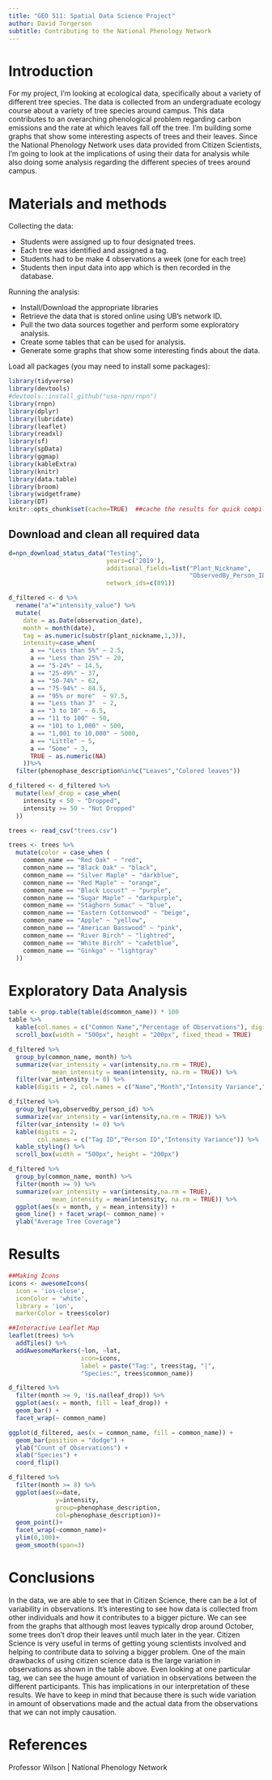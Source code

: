 ```yaml
---
title: "GEO 511: Spatial Data Science Project"
author: David Torgerson
subtitle: Contributing to the National Phenology Network
---
```


# Introduction
For my project, I'm looking at ecological data, specifically about a variety of different tree species. The data is collected from an undergraduate ecology course about a variety of tree species around campus. This data contributes to an overarching phenological problem regarding carbon emissions and the rate at which leaves fall off the tree. I'm building some graphs that show some interesting aspects of trees and their leaves. Since the National Phenology Network uses data provided from Citizen Scientists, I'm going to look at the implications of using their data for analysis while also doing some analysis regarding the different species of trees around campus. 

# Materials and methods

Collecting the data:

* Students were assigned up to four designated trees.
* Each tree was identified and assigned a tag.
* Students had to be make 4 observations a week (one for each tree)
* Students then input data into app which is then recorded in the database.

Running the analysis:

* Install/Download the appropriate libraries
* Retrieve the data that is stored online using UB's network ID.
* Pull the two data sources together and perform some exploratory analysis.
* Create some tables that can be used for analysis.
* Generate some graphs that show some interesting finds about the data.

Load all packages (you may need to install some packages):

```r
library(tidyverse)
library(devtools)
#devtools::install_github("usa-npn/rnpn")
library(rnpn)
library(dplyr)
library(lubridate)
library(leaflet)
library(readxl)
library(sf)
library(spData)
library(ggmap)
library(kableExtra)
library(knitr)
library(data.table)
library(broom)
library(widgetframe)
library(DT)
knitr::opts_chunk$set(cache=TRUE)  ##cache the results for quick compiling
```

## Download and clean all required data
```r
d=npn_download_status_data("Testing",
                           years=c('2019'),
                           additional_fields=list("Plant_Nickname",
                                                  "ObservedBy_Person_ID"),
                           network_ids=c(891))

d_filtered <- d %>%
  rename("a"="intensity_value") %>% 
  mutate(
    date = as.Date(observation_date),
    month = month(date),
    tag = as.numeric(substr(plant_nickname,1,3)),
    intensity=case_when(
      a == "Less than 5%" ~ 2.5,
      a == "Less than 25%" ~ 20,
      a == "5-24%" ~ 14.5,
      a == "25-49%" ~ 37,
      a == "50-74%" ~ 62,
      a == "75-94%" ~ 84.5,
      a == "95% or more"  ~ 97.5,
      a == "Less than 3"  ~ 2,  
      a == "3 to 10" ~ 6.5,
      a == "11 to 100" ~ 50,
      a == "101 to 1,000" ~ 500,
      a == "1,001 to 10,000" ~ 5000,
      a == "Little" ~ 5,
      a == "Some" ~ 3,  
      TRUE ~ as.numeric(NA)
    ))%>%
  filter(phenophase_description%in%c("Leaves","Colored leaves"))

d_filtered <- d_filtered %>%
  mutate(leaf_drop = case_when(
    intensity < 50 ~ "Dropped",
    intensity >= 50 ~ "Not Dropped"
  ))

trees <- read_csv("trees.csv")

trees <- trees %>% 
  mutate(color = case_when (
    common_name == "Red Oak" ~ "red",
    common_name == "Black Oak" ~ "black",
    common_name == "Silver Maple" ~ "darkblue",
    common_name == "Red Maple" ~ "orange",
    common_name == "Black Locust" ~ "purple",
    common_name == "Sugar Maple" ~ "darkpurple",
    common_name == "Staghorn Sumac" ~ "blue",
    common_name == "Eastern Cottonwood" ~ "beige",
    common_name == "Apple" ~ "yellow",
    common_name == "American Basswood" ~ "pink",
    common_name == "River Birch" ~ "lightred",
    common_name == "White Birch" ~ "cadetblue",
    common_name == "Ginkgo" ~ "lightgray"
  ))
```

# Exploratory Data Analysis
```r
table <- prop.table(table(d$common_name)) * 100
table %>%
  kable(col.names = c("Common Name","Percentage of Observations"), digits = 2) %>% kable_styling(full_width = FALSE, fixed_thead = TRUE) %>%
  scroll_box(width = "500px", height = "200px", fixed_thead = TRUE)
```

```r
d_filtered %>%
  group_by(common_name, month) %>%
  summarize(var_intensity = var(intensity,na.rm = TRUE),
            mean_intensity = mean(intensity, na.rm = TRUE)) %>%
  filter(var_intensity != 0) %>%
  kable(digits = 2, col.names = c("Name","Month","Intensity Variance","Intensity Average")) %>% kable_styling() %>% scroll_box(width = "500px", height = "200px")
```

```r
d_filtered %>%
  group_by(tag,observedby_person_id) %>%
  summarize(var_intensity = var(intensity,na.rm = TRUE)) %>%
  filter(var_intensity != 0) %>%
  kable(digits = 2,
        col.names = c("Tag ID","Person ID","Intensity Variance")) %>%
  kable_styling() %>%
  scroll_box(width = "500px", height = "200px")
```

```r
d_filtered %>%
  group_by(common_name, month) %>%
  filter(month >= 9) %>%
  summarize(var_intensity = var(intensity,na.rm = TRUE),
            mean_intensity = mean(intensity, na.rm = TRUE)) %>%
  ggplot(aes(x = month, y = mean_intensity)) +
  geom_line() + facet_wrap(~ common_name) +
  ylab("Average Tree Coverage")
```

# Results
```r
##Making Icons
icons <- awesomeIcons(
  icon = 'ios-close',
  iconColor = 'white',
  library = 'ion',
  markerColor = trees$color)

##Interactive Leaflet Map
leaflet(trees) %>% 
  addTiles() %>%
  addAwesomeMarkers(~lon, ~lat,
                    icon=icons,
                    label = paste("Tag:", trees$tag, "|",
                    "Species:", trees$common_name))
```


```r
d_filtered %>%
  filter(month >= 9, !is.na(leaf_drop)) %>%
  ggplot(aes(x = month, fill = leaf_drop)) +
  geom_bar() +
  facet_wrap(~ common_name)

ggplot(d_filtered, aes(x = common_name, fill = common_name)) +
  geom_bar(position = "dodge") +
  ylab("Count of Observations") +
  xlab("Species") +
  coord_flip()
```

```r
d_filtered %>% 
  filter(month >= 8) %>%
  ggplot(aes(x=date,
             y=intensity,
             group=phenophase_description,
             col=phenophase_description))+
  geom_point()+
  facet_wrap(~common_name)+
  ylim(0,100)+
  geom_smooth(span=3)
```

# Conclusions
In the data, we are able to see that in Citizen Science, there can be a lot of variability in observations. It's interesting to see how data is collected from other individuals and how it contributes to a bigger picture. We can see from the graphs that although most leaves typically drop around October, some trees don't drop their leaves until much later in the year. Citizen Science is very useful in terms of getting young scientists involved and helping to contribute data to solving a bigger problem. One of the main drawbacks of using citizen science data is the large variation in observations as shown in the table above. Even looking at one particular tag, we can see the huge amount of variation in observations between the different participants. This has implications in our interpretation of these results. We have to keep in mind that because there is such wide variation in amount of observations made and the actual data from the observations that we can not imply causation.


# References
Professor Wilson | 
National Phenology Network
